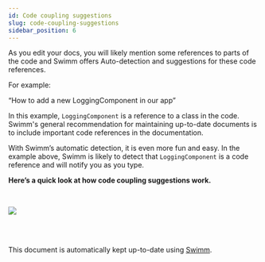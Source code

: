 ```yaml
---
id: Code coupling suggestions
slug: code-coupling-suggestions
sidebar_position: 6
---
```



As you edit your docs, you will likely mention some references to parts of the code and Swimm offers Auto-detection and suggestions for these code references.

For example:

“How to add a new LoggingComponent in our app”

In this example, `LoggingComponent` is a reference to a class in the code. Swimm's general recommendation for maintaining up-to-date documents is to include important code references in the documentation.

With Swimm’s automatic detection, it is even more fun and easy. In the example above, Swimm is likely to detect that `LoggingComponent` is a code reference and will notify you as you type.

**Here’s a quick look at how code coupling suggestions work.**

<br />

![](../../static/img/Features6.gif)

<br />

<br />

This document is automatically kept up-to-date using [Swimm](https://swimm.io).
